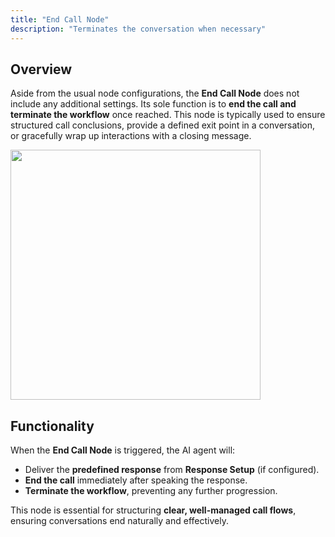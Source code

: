 ```yaml
---
title: "End Call Node"
description: "Terminates the conversation when necessary"
---
```


## Overview

Aside from the usual node configurations, the **End Call Node** does not include any additional settings. Its sole function is to **end the call and terminate the workflow** once reached. This node is typically used to ensure structured call conclusions, provide a defined exit point in a conversation, or gracefully wrap up interactions with a closing message.

<img
  width="400"
  src="/images/end-call-node.png"
/>

## Functionality

When the **End Call Node** is triggered, the AI agent will:

- Deliver the **predefined response** from **Response Setup** (if configured).
- **End the call** immediately after speaking the response.
- **Terminate the workflow**, preventing any further progression.

This node is essential for structuring **clear, well-managed call flows**, ensuring conversations end naturally and effectively.